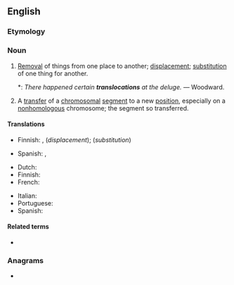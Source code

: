 ==English==

===Etymology===
{{prefix|trans|location|lang=en}}

===Noun===
{{en-noun}}

# [[removal|Removal]] of things from one place to another; [[displacement]]; [[substitution]] of one thing for another.
#*: ''There happened certain '''translocations''' at the deluge.'' &mdash; Woodward.
# {{lb|en|genetics}} A [[transfer]] of a [[chromosomal]] [[segment]] to a new [[position]], especially on a [[nonhomologous]] chromosome; the segment so transferred.

====Translations====
{{trans-top|displacement, substitution}}
* Finnish: {{t+|fi|siirto}}, {{t+|fi|siirtäminen}} (''displacement''); {{t+|fi|korvaaminen}} (''substitution'')
{{trans-mid}}
* Spanish: {{t+|es|traslado}}, {{t|es|translocación}}
{{trans-bottom}}

{{trans-top|genetics: transfer of chromosomal segment}}
* Dutch: {{t+|nl|translocatie|f}}
* Finnish: {{t|fi|translokaatio}}
* French: {{t+|fr|translocation}}
{{trans-mid}}
* Italian: {{t+|it|traslocazione}}
* Portuguese: {{t|pt|translocação}}
* Spanish: {{t|es|traslocación}}
{{trans-bottom}}

====Related terms====
* {{l|en|translocate}}

===Anagrams===
* {{anagrams|en|cotranslation|transcolation|triacontanols}}
